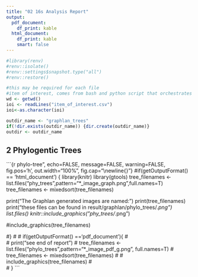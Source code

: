 ```yaml
---
title: "02 16s Analysis Report"
output:
  pdf_document:
    df_print: kable
  html_document:
    df_print: kable
    smart: false
---
```


```r
#library(renv)
#renv::isolate()
#renv::settings$snapshot.type("all")
#renv::restore()
```

```r
#this may be required for each file
#item of interest, comes from bash and python script that orchestrates everything
wd <- getwd()
ioi <- readLines("item_of_interest.csv")
ioi<-as.character(ioi)

outdir_name <- "graphlan_trees"
if(!dir.exists(outdir_name)) {dir.create(outdir_name)}
outdir <- outdir_name
```

## 2 Phylogentic Trees

```{r phylo-tree", echo=FALSE, message=FALSE, warning=FALSE, fig.pos='h', out.width="100%", fig.cap="\\newline{}"}
#if(getOutputFormat() == 'html_document') {
  library(knitr)
  library(gtools)
  tree_filenames <- list.files("phy_trees",pattern="*_image_graph.png",full.names=T)
  tree_filenames <- mixedsort(tree_filenames)

  print("The Graphlan generated images are named:")
  print(tree_filenames)
  print("these files can be found in result/graphlan/phylo_trees/*.png")
  list.files()
  knitr::include_graphics("phy_trees/*.png")
  
  #include_graphics(tree_filenames)
  
#} 
# 
# if(getOutputFormat() =='pdf_document'){
#   
#   print("see end of report")
#   tree_filenames <- list.files("phylo_trees",pattern="*_image_pdf_g.png", full.names=T)
#   tree_filenames <- mixedsort(tree_filenames)
# 
#   include_graphics(tree_filenames)
#   
# }
```

